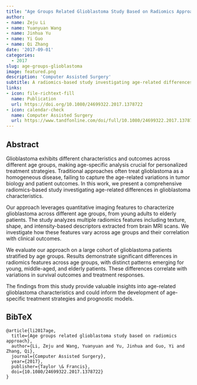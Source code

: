 ```yaml
---
title: "Age Groups Related Glioblastoma Study Based on Radiomics Approach"
author: 
- name: Zeju Li
- name: Yuanyuan Wang
- name: Jinhua Yu
- name: Yi Guo
- name: Qi Zhang
date: '2017-09-01'
categories:
  - 2017
slug: age-groups-glioblastoma
image: featured.png
description: 'Computer Assisted Surgery'
subtitle: A radiomics-based study investigating age-related differences in glioblastoma characteristics and outcomes.
links:
- icon: file-richtext-fill
  name: Publication
  url: https://doi.org/10.1080/24699322.2017.1378722
- icon: calendar-check
  name: Computer Assisted Surgery
  url: https://www.tandfonline.com/doi/full/10.1080/24699322.2017.1378722
---
```


## Abstract

Glioblastoma exhibits different characteristics and outcomes across different age groups, making age-specific analysis crucial for personalized treatment strategies. Traditional approaches often treat glioblastoma as a homogeneous disease, failing to capture the age-related variations in tumor biology and patient outcomes. In this work, we present a comprehensive radiomics-based study investigating age-related differences in glioblastoma characteristics.

Our approach leverages quantitative imaging features to characterize glioblastoma across different age groups, from young adults to elderly patients. The study analyzes multiple radiomics features including texture, shape, and intensity-based descriptors extracted from brain MRI scans. We investigate how these features vary across age groups and their correlation with clinical outcomes.

We evaluate our approach on a large cohort of glioblastoma patients stratified by age groups. Results demonstrate significant differences in radiomics features across age groups, with distinct patterns emerging for young, middle-aged, and elderly patients. These differences correlate with variations in survival outcomes and treatment responses.

The findings from this study provide valuable insights into age-related glioblastoma characteristics and could inform the development of age-specific treatment strategies and prognostic models.

## BibTeX

```{=html}
<pre class="quarto-appendix-bibtex" data-clipboard-text="@article{li2017age,
  title={Age groups related glioblastoma study based on radiomics approach},
  author={Li, Zeju and Wang, Yuanyuan and Yu, Jinhua and Guo, Yi and Zhang, Qi},
  journal={Computer Assisted Surgery},
  year={2017},
  publisher={Taylor \& Francis},
  doi={10.1080/24699322.2017.1378722}
}"><code>@article{li2017age,
  title={Age groups related glioblastoma study based on radiomics approach},
  author={Li, Zeju and Wang, Yuanyuan and Yu, Jinhua and Guo, Yi and Zhang, Qi},
  journal={Computer Assisted Surgery},
  year={2017},
  publisher={Taylor \& Francis},
  doi={10.1080/24699322.2017.1378722}
}</code></pre>
``` 